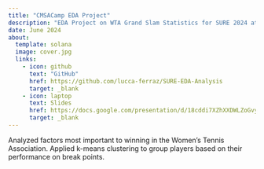 ```yaml
---
title: "CMSACamp EDA Project"
description: "EDA Project on WTA Grand Slam Statistics for SURE 2024 at Carnegie Mellon University"
date: June 2024
about:
  template: solana
  image: cover.jpg
  links: 
    - icon: github
      text: "GitHub"
      href: https://github.com/lucca-ferraz/SURE-EDA-Analysis
      target: _blank
    - icon: laptop
      text: Slides
      href: https://docs.google.com/presentation/d/18cddi7XZhXXDWLZoGvyAbiND6xvn-nDhXr5oRsOWaBA/edit?usp=sharing
      target: _blank
---
```


Analyzed factors most important to winning in the Women's Tennis Association. Applied k-means clustering to group players based on their performance on break points.